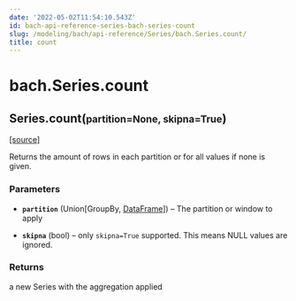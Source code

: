 ```yaml
---
date: '2022-05-02T11:54:10.543Z'
id: bach-api-reference-series-bach-series-count
slug: /modeling/bach/api-reference/Series/bach.Series.count/
title: count
---
```


# bach.Series.count

<div class="method">

<h2 class="signature-method"><span class="additional-name">Series.</span><span class="name">count(</span><small class="parameter-list"><span class="parameter" id="partition">partition=None</span>, <span class="parameter" id="skipna">skipna=True</span></small>)</h2>


&#8203;<span class="view-source">[[source]](https://github.com/objectiv/objectiv-analytics/blob/main/bach/bach/series/series.py)</span>

<div class="content">

Returns the amount of rows in each partition or for all values if none is given.


### Parameters

* **`partition`** (Union[GroupBy, [DataFrame](/docs/modeling/bach/api-reference/DataFrame/bach.DataFrame/#bach.DataFrame)]) – The partition or window to apply

* **`skipna`** (bool) – only `skipna=True` supported. This means NULL values are ignored.



### Returns

a new Series with the aggregation applied



</div>

</div>
